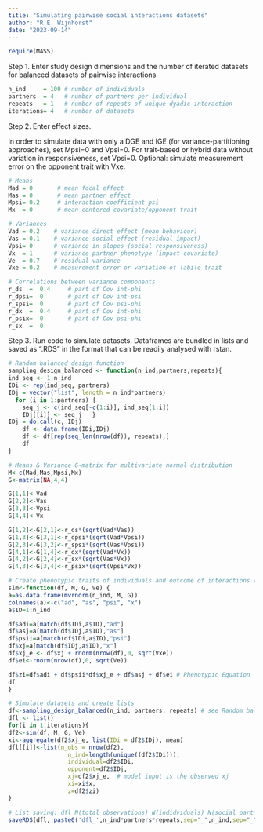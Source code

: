 ```yaml
---
title: "Simulating pairwise social interactions datasets"
author: "R.E. Wijnhorst"
date: "2023-09-14"
---
```


```r
require(MASS)
```

Step 1. Enter study design dimensions and the number of iterated datasets for balanced datasets of pairwise interactions

```r
n_ind     = 100 # number of individuals 
partners  = 4   # number of partners per individual
repeats   = 1   # number of repeats of unique dyadic interaction
iterations= 4   # number of datasets
```

Step 2. Enter effect sizes. 

In order to simulate data with only a DGE and IGE (for variance-partitioning approaches), set Mpsi=0 and Vpsi=0. For trait-based or hybrid data without variation in responsiveness, set Vpsi=0. Optional: simulate measurement error on the opponent trait with Vxe. 

```r
# Means
Mad = 0       # mean focal effect
Mas = 0       # mean partner effect
Mpsi= 0.2     # interaction coefficient psi
Mx  = 0       # mean-centered covariate/opponent trait

# Variances
Vad = 0.2    # variance direct effect (mean behaviour)
Vas = 0.1    # variance social effect (residual impact)
Vpsi= 0      # variance in slopes (social responsiveness)
Vx  = 1      # variance partner phenotype (impact covariate)
Ve  = 0.7    # residual variance
Vxe = 0.2    # measurement error or variation of labile trait

# Correlations between variance components
r_ds  =  0.4     # part of Cov int-phi
r_dpsi=  0       # part of Cov int-psi 
r_spsi=  0       # part of Cov psi-phi 
r_dx  =  0.4     # part of Cov int-phi 
r_psix=  0       # part of Cov psi-phi 
r_sx  =  0
```

Step 3. Run code to simulate datasets. Dataframes are bundled in lists and saved as ".RDS" in the format that can be readily analysed with rstan.

```r
# Random balanced design function
sampling_design_balanced <- function(n_ind,partners,repeats){
ind_seq <- 1:n_ind 
IDi <- rep(ind_seq, partners) 
IDj = vector("list", length = n_ind*partners) 
  for (i in 1:partners) {
    seq_j <- c(ind_seq[-c(1:i)], ind_seq[1:i])
    IDj[[i]] <- seq_j   }
IDj = do.call(c, IDj)
    df <- data.frame(IDi,IDj)
    df <- df[rep(seq_len(nrow(df)), repeats),] 
    df
}

# Means & Variance G-matrix for multivariate normal distribution
M<-c(Mad,Mas,Mpsi,Mx)
G<-matrix(NA,4,4)

G[1,1]<-Vad
G[2,2]<-Vas
G[3,3]<-Vpsi
G[4,4]<-Vx

G[1,2]<-G[2,1]<-r_ds*(sqrt(Vad*Vas)) 
G[1,3]<-G[3,1]<-r_dpsi*(sqrt(Vad*Vpsi)) 
G[2,3]<-G[3,2]<-r_spsi*(sqrt(Vas*Vpsi))
G[4,1]<-G[1,4]<-r_dx*(sqrt(Vad*Vx))
G[4,2]<-G[2,4]<-r_sx*(sqrt(Vas*Vx))
G[4,3]<-G[3,4]<-r_psix*(sqrt(Vpsi*Vx))

# Create phenotypic traits of individuals and outcome of interactions (requires study design)
sim<-function(df, M, G, Ve) {
a=as.data.frame(mvrnorm(n_ind, M, G))
colnames(a)<-c("ad", "as", "psi", "x")
a$ID=1:n_ind

df$adi=a[match(df$IDi,a$ID),"ad"]
df$asj=a[match(df$IDj,a$ID),"as"]
df$psii=a[match(df$IDi,a$ID),"psi"]
df$xj=a[match(df$IDj,a$ID),"x"]
df$xj_e <- df$xj + rnorm(nrow(df),0, sqrt(Vxe))
df$ei<-rnorm(nrow(df),0, sqrt(Ve))

df$zi=df$adi + df$psii*df$xj_e + df$asj + df$ei # Phenotypic Equation
df
}

# Simulate datasets and create lists
df<-sampling_design_balanced(n_ind, partners, repeats) # see Random balanced design function
dfl <- list()
for(i in 1:iterations){
df2<-sim(df, M, G, Ve)
xi<-aggregate(df2$xj_e, list(IDi = df2$IDj), mean)
dfl[[i]]<-list(n_obs = nrow(df2),
                 n_ind=length(unique((df2$IDi))),
                 individual=df2$IDi,
                 opponent=df2$IDj,
                 xj=df2$xj_e,  # model input is the observed xj
                 xi=xi$x,
                 z=df2$zi)
}

# List saving: dfl_N(total observations)_N(indidviduals)_N(social partners)_N(repeats)
saveRDS(dfl, paste0('dfl_',n_ind*partners*repeats,sep="_",n_ind,sep="_",partners,sep="_",repeats,"x.RDS"))
```